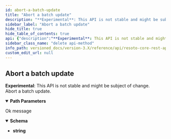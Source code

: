 ```yaml
---
id: abort-a-batch-update
title: "Abort a batch update"
description: "**Experimental**: This API is not stable and might be subject of change.<br/>"
sidebar_label: "Abort a batch update"
hide_title: true
hide_table_of_contents: true
api: {"description":"**Experimental**: This API is not stable and might be subject of change.<br/>\nAbort a batch update.\n","tags":["graph_management"],"parameters":[{"name":"graph_id","in":"path","description":"The identifier of the graph","example":"resoto","required":true,"schema":{"type":"string"}},{"name":"batch_id","in":"path","description":"A batch identifier is a string that uniquely identifies the batch update.","required":true,"schema":{"type":"string"}}],"responses":{"200":{"description":"Ok message","content":{"application/json":{"schema":{"type":"string","example":"Batch aborted."}}}}},"method":"delete","path":"/graph/{graph_id}/batch/{batch_id}","servers":[{"url":"https://{host}:{port}","variables":{"host":{"default":"localhost"},"port":{"default":"8900"}}}],"info":{"title":"Resoto Core REST API","version":"V1"},"postman":{"name":"Abort a batch update","description":{"content":"**Experimental**: This API is not stable and might be subject of change.<br/>\nAbort a batch update.\n","type":"text/plain"},"url":{"path":["graph",":graph_id","batch",":batch_id"],"host":["{{baseUrl}}"],"query":[],"variable":[{"disabled":false,"description":{"content":"(Required) The identifier of the graph","type":"text/plain"},"type":"any","value":"","key":"graph_id"},{"disabled":false,"description":{"content":"(Required) A batch identifier is a string that uniquely identifies the batch update.","type":"text/plain"},"type":"any","value":"","key":"batch_id"}]},"header":[{"key":"Accept","value":"application/json"}],"method":"DELETE"}}
sidebar_class_name: "delete api-method"
info_path: versioned_docs/version-3.X/reference/api/resoto-core-rest-api
custom_edit_url: null
---
```



## Abort a batch update

**Experimental**: This API is not stable and might be subject of change.<br/> Abort a batch update.

<details style={{"marginBottom":"1rem"}} data-collapsed={false} open={true}><summary style={{}}><strong>Path Parameters</strong></summary><div><ul><ParamsItem className={"paramsItem"} param={{"name":"graph_id","in":"path","description":"The identifier of the graph","example":"resoto","required":true,"schema":{"type":"string"}}}></ParamsItem><ParamsItem className={"paramsItem"} param={{"name":"batch_id","in":"path","description":"A batch identifier is a string that uniquely identifies the batch update.","required":true,"schema":{"type":"string"}}}></ParamsItem></ul></div></details><div><ApiTabs><TabItem label={"200"} value={"200"}><div>

Ok message

</div><div><MimeTabs schemaType={"response"}><TabItem label={"application/json"} value={"application/json"}><SchemaTabs><TabItem label={"Schema"} value={"Schema"}><details style={{}} data-collapsed={false} open={true}><summary style={{"textAlign":"left"}}><strong>Schema</strong></summary><div style={{"textAlign":"left","marginLeft":"1rem"}}></div><ul style={{"marginLeft":"1rem"}}><li><div><strong>string</strong></div></li></ul></details></TabItem></SchemaTabs></TabItem></MimeTabs></div></TabItem></ApiTabs></div>
